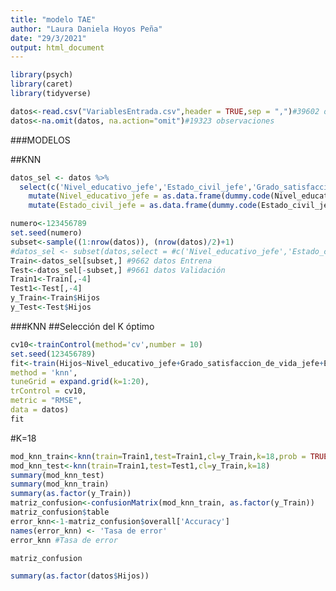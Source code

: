 ```yaml
---
title: "modelo TAE"
author: "Laura Daniela Hoyos Peña"
date: "29/3/2021"
output: html_document
---
```



```r
library(psych)
library(caret)
library(tidyverse)
```

```r
datos<-read.csv("VariablesEntrada.csv",header = TRUE,sep = ",")#39602 observaciones
datos<-na.omit(datos, na.action="omit")#19323 observaciones
```

###MODELOS

##KNN

```r
datos_sel <- datos %>% 
  select(c('Nivel_educativo_jefe','Estado_civil_jefe','Grado_satisfaccion_de_vida_jefe','Hijos','Numero_personas_por_casa')) %>%
    mutate(Nivel_educativo_jefe = as.data.frame(dummy.code(Nivel_educativo_jefe))) %>%
    mutate(Estado_civil_jefe = as.data.frame(dummy.code(Estado_civil_jefe)))  
```


```r
numero<-123456789
set.seed(numero)
subset<-sample((1:nrow(datos)), (nrow(datos)/2)+1)
#datos_sel <- subset(datos,select = #c('Nivel_educativo_jefe','Estado_civil_jefe','Grado_satisfaccion_de_vida_jefe','Hijos','Numero_personas_por_casa'))
Train<-datos_sel[subset,] #9662 datos Entrena
Test<-datos_sel[-subset,] #9661 datos Validación
Train1<-Train[,-4]
Test1<-Test[,-4]
y_Train<-Train$Hijos
y_Test<-Test$Hijos
```
###KNN
##Selección del K óptimo

```r

cv10<-trainControl(method='cv',number = 10)
set.seed(123456789)
fit<-train(Hijos~Nivel_educativo_jefe+Grado_satisfaccion_de_vida_jefe+Estado_civil_jefe+Numero_personas_por_casa,
method = 'knn',
tuneGrid = expand.grid(k=1:20),
trControl = cv10,
metric = "RMSE",
data = datos)
fit
```

#K=18
```r
mod_knn_train<-knn(train=Train1,test=Train1,cl=y_Train,k=18,prob = TRUE, use.all = TRUE)
mod_knn_test<-knn(train=Train1,test=Test1,cl=y_Train,k=18)
summary(mod_knn_test)
summary(mod_knn_train)
summary(as.factor(y_Train))
matriz_confusion<-confusionMatrix(mod_knn_train, as.factor(y_Train))
matriz_confusion$table
error_knn<-1-matriz_confusion$overall['Accuracy']
names(error_knn) <- 'Tasa de error'
error_knn #Tasa de error
```
```r
matriz_confusion
```






```r
summary(as.factor(datos$Hijos))
```






